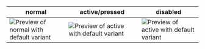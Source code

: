 | normal                                                                                                | active/pressed                                                                                        | disabled                                                                                                |
|-------------------------------------------------------------------------------------------------------|-------------------------------------------------------------------------------------------------------|---------------------------------------------------------------------------------------------------------|
| ![Preview of normal with default variant](design-images/location-tile/location-tile-normal.png)       | ![Preview of active with default variant](design-images/location-tile/location-tile-active.png) | ![Preview of active with default variant](design-images/tile/tile-behaviour-variants/tile-disabled.png) |
